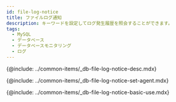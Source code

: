 ```yaml
---
id: file-log-notice
title: ファイルログ通知
description: キーワードを設定してログ発生履歴を照会することができます。
tags:
  - MySQL
  - データベース
  - データベースモニタリング
  - ログ
---
```



<Note product='MySQL' link='../mysql-v1/file-log-notice' />

<!-- 概要 -->

{@include: ../common-items/_db-file-log-notice-desc.mdx}

<!-- 사용 설정 안내 -->

{@include: ../common-items/_db-file-log-notice-set-agent.mdx}

<!-- 기본 화면 안내 -->

{@include: ../common-items/_db-file-log-notice-basic-use.mdx}
